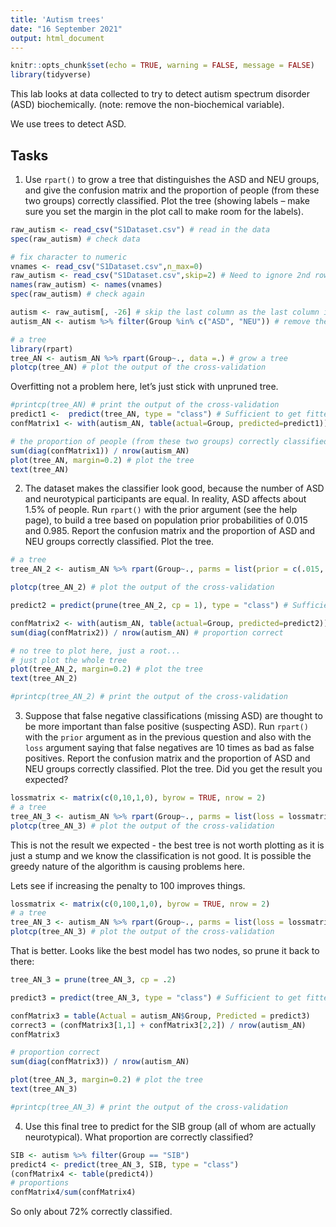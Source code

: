 ---
title: 'Autism trees'
date: "16 September 2021"
output: html_document
---

```{r setup, include=FALSE}
knitr::opts_chunk$set(echo = TRUE, warning = FALSE, message = FALSE)
library(tidyverse)
```

This lab looks at data collected to try to detect autism spectrum disorder (ASD) biochemically. (note: remove the non-biochemical variable).

We use trees to detect ASD.

## Tasks

1. Use `rpart()` to grow a tree that distinguishes the ASD and NEU groups, and give the confusion matrix and the proportion of people (from these two groups) correctly classified. Plot the tree (showing labels -- make sure you set the margin in the plot call to make room for the labels).
```{r}
raw_autism <- read_csv("S1Dataset.csv") # read in the data
spec(raw_autism) # check data

# fix character to numeric
vnames <- read_csv("S1Dataset.csv",n_max=0)
raw_autism <- read_csv("S1Dataset.csv",skip=2) # Need to ignore 2nd row as it contains units only.
names(raw_autism) <- names(vnames)
spec(raw_autism) # check again

autism <- raw_autism[, -26] # skip the last column as the last column is not a biochemical variable.
autism_AN <- autism %>% filter(Group %in% c("ASD", "NEU")) # remove the rows of SIB groups.

# a tree
library(rpart)
tree_AN <- autism_AN %>% rpart(Group~., data =.) # grow a tree
plotcp(tree_AN) # plot the output of the cross-validation
```

Overfitting not a problem here, let’s just stick with unpruned tree.

```{r}
#printcp(tree_AN) # print the output of the cross-validation
predict1 <-  predict(tree_AN, type = "class") # Sufficient to get fitted values out
confMatrix1 <- with(autism_AN, table(actual=Group, predicted=predict1)) # confusion matrix

# the proportion of people (from these two groups) correctly classified
sum(diag(confMatrix1)) / nrow(autism_AN)
plot(tree_AN, margin=0.2) # plot the tree
text(tree_AN)
```

2. The dataset makes the classifier look good, because the number of ASD and neurotypical participants are equal.  In reality, ASD affects about 1.5% of people.  Run `rpart()` with the prior argument (see the help page), to build a tree based on population prior probabilities of 0.015 and 0.985. Report the confusion matrix and the proportion of ASD and NEU groups correctly classified. Plot the tree.
```{r}
# a tree
tree_AN_2 <- autism_AN %>% rpart(Group~., parms = list(prior = c(.015, .985)), data =.) # grow a tree

plotcp(tree_AN_2) # plot the output of the cross-validation

predict2 = predict(prune(tree_AN_2, cp = 1), type = "class") # Sufficient to get fitted values out

confMatrix2 <- with(autism_AN, table(actual=Group, predicted=predict2)) # confusion matrix
sum(diag(confMatrix2)) / nrow(autism_AN) # proportion correct

# no tree to plot here, just a root...
# just plot the whole tree
plot(tree_AN_2, margin=0.2) # plot the tree
text(tree_AN_2)

#printcp(tree_AN_2) # print the output of the cross-validation
```

3. Suppose that false negative classifications (missing ASD) are thought to be more important than false positive (suspecting ASD). Run `rpart()` with the `prior` argument as in the previous question and also with the `loss` argument saying that false negatives are 10 times as bad as false positives.
Report the confusion matrix and the proportion of ASD and NEU  groups correctly classified. Plot the tree. Did you get the result you expected? 
```{r}
lossmatrix <- matrix(c(0,10,1,0), byrow = TRUE, nrow = 2)
# a tree
tree_AN_3 <- autism_AN %>% rpart(Group~., parms = list(loss = lossmatrix, prior = c(.015, .985)), data =.) # grow a tree
plotcp(tree_AN_3) # plot the output of the cross-validation
```

This is not the result we expected - the best tree is not worth plotting as it is just a stump and we know the classification is not good. It is possible the greedy nature of the algorithm is causing problems here.

Lets see if increasing the penalty to 100 improves things.
```{r}
lossmatrix <- matrix(c(0,100,1,0), byrow = TRUE, nrow = 2)
# a tree
tree_AN_3 <- autism_AN %>% rpart(Group~., parms = list(loss = lossmatrix, prior = c(.015, .985)), data =.) # grow a tree
plotcp(tree_AN_3) # plot the output of the cross-validation
```

That is better. Looks like the best model has two nodes, so prune it back to there:

```{r}
tree_AN_3 = prune(tree_AN_3, cp = .2)

predict3 = predict(tree_AN_3, type = "class") # Sufficient to get fitted values out

confMatrix3 = table(Actual = autism_AN$Group, Predicted = predict3)
correct3 = (confMatrix3[1,1] + confMatrix3[2,2]) / nrow(autism_AN)
confMatrix3

# proportion correct
sum(diag(confMatrix3)) / nrow(autism_AN)

plot(tree_AN_3, margin=0.2) # plot the tree
text(tree_AN_3)

#printcp(tree_AN_3) # print the output of the cross-validation
```


4. Use this final tree to predict for the SIB group (all of whom are actually neurotypical). What proportion are correctly classified?
```{r}
SIB <- autism %>% filter(Group == "SIB")
predict4 <- predict(tree_AN_3, SIB, type = "class")
(confMatrix4 <- table(predict4))
# proportions
confMatrix4/sum(confMatrix4)
```

So only about 72% correctly classified.